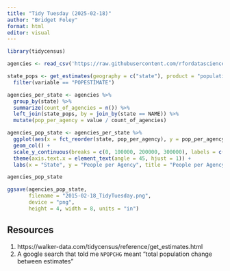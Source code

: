```yaml
---
title: "Tidy Tuesday (2025-02-18)"
author: "Bridget Foley"
format: html
editor: visual
---
```


```r
library(tidycensus)
```

```r
agencies <- read_csv('https://raw.githubusercontent.com/rfordatascience/tidytuesday/main/data/2025/2025-02-18/agencies.csv')
```

```r
state_pops <- get_estimates(geography = c("state"), product = "population", variables = "all") %>% 
  filter(variable == "POPESTIMATE")
```

```r
agencies_per_state <- agencies %>% 
  group_by(state) %>% 
  summarize(count_of_agencies = n()) %>% 
  left_join(state_pops, by = join_by(state == NAME)) %>% 
  mutate(pop_per_agency = value / count_of_agencies)
```

```r
agencies_pop_state <- agencies_per_state %>% 
  ggplot(aes(x = fct_reorder(state, pop_per_agency), y = pop_per_agency)) +
  geom_col() +
  scale_y_continuous(breaks = c(0, 100000, 200000, 300000), labels = c("0", "100,000", "200,000", "300,000")) + 
  theme(axis.text.x = element_text(angle = 45, hjust = 1)) +
  labs(x = "State", y = "People per Agency", title = "People per Agency by State", subtitle = "Population of a state divided by the number of agencies in it")

agencies_pop_state
```

```r
ggsave(agencies_pop_state,
       filename = "2015-02-18_TidyTuesday.png", 
       device = "png",
       height = 4, width = 8, units = "in")
```


## Resources

1. https://walker-data.com/tidycensus/reference/get_estimates.html
2. A google search that told me `NPOPCHG` meant "total population change between estimates"
